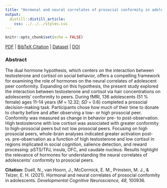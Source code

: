 ```yaml
---
title: "Hormonal and neural correlates of prosocial conformity in adolescents."
output:
  distill::distill_article:
    css: ../../../styles.css
---
```


```r
knitr::opts_chunk$set(echo = FALSE)
```

[<i class="fas fa-file-download"></i> PDF](static/pubs/24-2021-DCN/24.Duell-vanHoorn-McCormick-Prinstein-Telzer-2021-DCN.pdf) | [<i class="fas fa-quote-left"></i><i class="fas fa-quote-right"></i> BibTeX Citation](static/pubs/24-2021-DCN/cite.bib) | [<i class="ai ai-open-data"></i> Dataset](https://neurovault.org/collections/PDZHKDRI/) | [<i class="fas fa-link"></i> DOI](https://doi.org/10.1016/j.dcn.2021.100936)

### Abstract
The dual hormone hypothesis, which centers on the interaction between testosterone and cortisol on social behavior, offers a compelling framework for examining the role of hormones on the neural correlates of adolescent peer conformity. Expanding on this hypothesis, the present study explored the interaction between testosterone and cortisol via hair concentrations on adolescents’ conformity to peers. During fMRI, 136 adolescents (51 % female) ages 11–14 years (*M* = 12.32; *SD* = 0.6) completed a prosocial decision-making task. Participants chose how much of their time to donate to charity before and after observing a low- or high prosocial peer. Conformity was measured as change in behavior pre- to post-observation. High testosterone with low cortisol was associated with greater conformity to high-prosocial peers but not low prosocial peers. Focusing on high prosocial peers, whole-brain analyses indicated greater activation post- vs. pre-observation as a function of high testosterone and low cortisol in regions implicated in social cognition, salience detection, and reward processing: pSTS/TPJ, insula, OFC, and caudate nucleus. Results highlight the relevance of hormones for understanding the neural correlates of adolescents’ conformity to prosocial peers.

**Citation:** Duell, N., van Hoorn, J., McCormick, E. M., Prinstein, M. J., & Telzer, E. H. (2021). Hormonal and neural correlates of prosocial conformity in adolescents. *Developmental Cognitive Neuroscience, 48*, 100936.